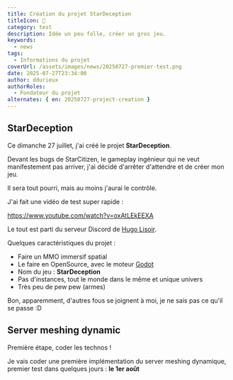 ```yaml
---
title: Création du projet StarDeception
titleIcon: 🗽
category: test
description: Idée un peu folle, créer un gros jeu.
keywords:
  - news
tags:
  - Informations du projet
coverUrl: /assets/images/news/20250727-premier-test.png
date: 2025-07-27T23:34:00
author: ddurieux
authorRoles:
  - Fondateur du projet
alternates: { en: 20250727-project-creation }
---
```


## StarDeception

Ce dimanche 27 juillet, j'ai créé le projet **StarDeception**.

Devant les bugs de StarCitizen, le gameplay ingénieur qui ne veut manifestement pas arriver, j'ai décidé d'arrêter d'attendre et de créer mon jeu.

Il sera tout pourri, mais au moins j'aurai le contrôle.

J'ai fait une vidéo de test super rapide :

https://www.youtube.com/watch?v=oxAtLEkEEXA

Le tout est parti du serveur Discord de [Hugo Lisoir](https://www.youtube.com/@hugolisoiryoutube).

Quelques caractéristiques du projet :

- Faire un MMO immersif spatial
- Le faire en OpenSource, avec le moteur [Godot](https://godotengine.org/)
- Nom du jeu : **StarDeception**
- Pas d'instances, tout le monde dans le même et unique univers
- Très peu de pew pew (armes)

Bon, apparemment, d'autres fous se joignent à moi, je ne sais pas ce qu'il se passe :D

## Server meshing dynamic

Première étape, coder les technos !

Je vais coder une première implémentation du server meshing dynamique, premier test dans quelques jours : **le 1er août**
